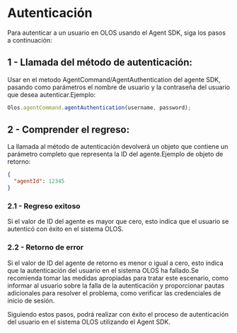 # Autenticación

Para autenticar a un usuario en OLOS usando el Agent SDK, siga los pasos a continuación:

## 1 - Llamada del método de autenticación:

Usar en el metodo AgentCommand/AgentAuthentication del agente SDK, pasando como parámetros el nombre de usuario y la contraseña del usuario que desea autenticar.Ejemplo:

```js
Olos.agentCommand.agentAuthentication(username, password);
```

## 2 - Comprender el regreso:

La llamada al método de autenticación devolverá un objeto que contiene un parámetro completo que representa la ID del agente.Ejemplo de objeto de retorno:

```json
{
  "agentId": 12345
}
```

### 2.1 - Regreso exitoso

Si el valor de ID del agente es mayor que cero, esto indica que el usuario se autenticó con éxito en el sistema OLOS.

### 2.2 - Retorno de error

Si el valor de ID del agente de retorno es menor o igual a cero, esto indica que la autenticación del usuario en el sistema OLOS ha fallado.Se recomienda tomar las medidas apropiadas para tratar este escenario, como informar al usuario sobre la falla de la autenticación y proporcionar pautas adicionales para resolver el problema, como verificar las credenciales de inicio de sesión.

Siguiendo estos pasos, podrá realizar con éxito el proceso de autenticación del usuario en el sistema OLOS utilizando el Agent SDK.